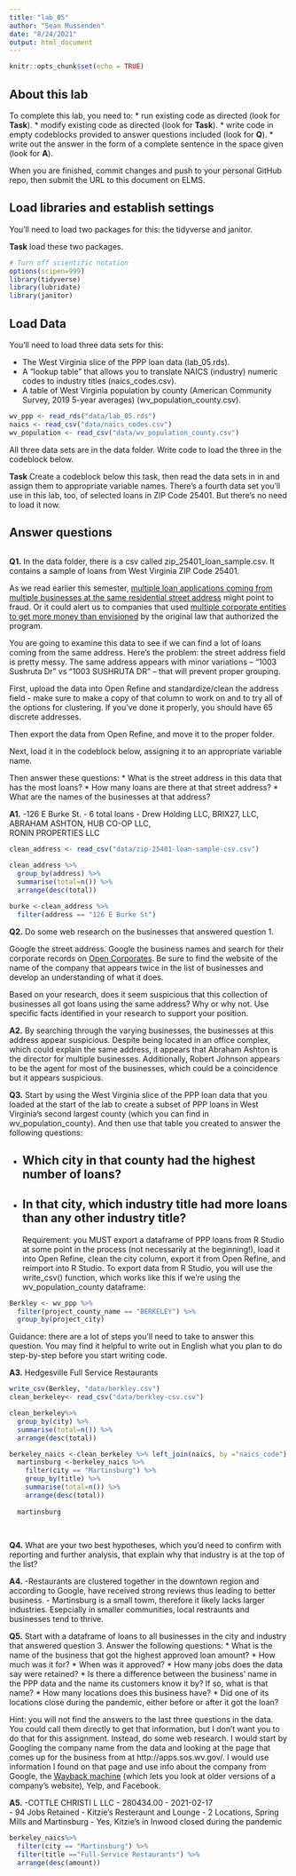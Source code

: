 ```yaml
---
title: "lab_05"
author: "Sean Mussenden"
date: "8/24/2021"
output: html_document
---
```


```r
knitr::opts_chunk$set(echo = TRUE)
```

## About this lab

To complete this lab, you need to:
* run existing code as directed (look for **Task**).
* modify existing code as directed (look for **Task**).
* write code in empty codeblocks provided to answer questions included (look for **Q**).
* write out the answer in the form of a complete sentence in the space given (look for **A**).

When you are finished, commit changes and push to your personal GitHub repo, then submit the URL to this document on ELMS.

## Load libraries and establish settings

You'll need to load two packages for this: the tidyverse and janitor.

**Task** load these two packages.

```r
# Turn off scientific notation
options(scipen=999)
library(tidyverse)
library(lubridate)
library(janitor)

```

## Load Data

You'll need to load three data sets for this:

* The West Virginia slice of the PPP loan data (lab_05.rds).
* A "lookup table" that allows you to translate NAICS (industry) numeric codes to industry titles (naics_codes.csv).
* A table of West Virginia population by county (American Community Survey, 2019 5-year averages) (wv_population_county.csv).

```r
wv_ppp <- read_rds("data/lab_05.rds")
naics <- read_csv("data/naics_codes.csv")
wv_population <- read_csv("data/wv_population_county.csv")


```


All three data sets are in the data folder.  Write code to load the three in the codeblock below.

**Task** Create a codeblock below this task, then read the data sets in in and assign them to appropriate variable names. There's a fourth data set you'll use in this lab, too, of selected loans in ZIP Code 25401. But there's no need to load it now.

## Answer questions

```r


```

**Q1.** In the data folder, there is a csv called zip_25401_loan_sample.csv.  It contains a sample of loans from West Virginia ZIP Code 25401.

As we read earlier this semester, [multiple loan applications coming from multiple businesses at the same residential street address](https://www.nytimes.com/2021/08/17/business/ppp-fraud-covid.html) might point to fraud. Or it could alert us to companies that used [multiple corporate entities to get more money than envisioned](https://www.propublica.org/article/different-names-same-address-how-big-businesses-got-government-loans-meant-for-small-businesses) by the original law that authorized the program.   

You are going to examine this data to see if we can find a lot of loans coming from the same address.  Here's the problem: the street address field is pretty messy.  The same address appears with minor variations --  "1003 Sushruta Dr" vs "1003 SUSHRUTA DR" -- that will prevent proper grouping.

First, upload the data into Open Refine and standardize/clean the address field - make sure to make a copy of that column to work on and to try all of the options for clustering. If you've done it properly, you should have 65 discrete addresses.

Then export the data from Open Refine, and move it to the proper folder.

Next, load it in the codeblock below, assigning it to an appropriate variable name.

Then answer these questions:
* What is the street address in this data that has the most loans?
* How many loans are there at that street address?
* What are the names of the businesses at that address?

**A1.**
-126 E Burke St.
- 6 total loans
- Drew Holding LLC, BRIX27, LLC, ABRAHAM ASHTON, HUB CO-OP LLC, 	
RONIN PROPERTIES LLC

```r
clean_address <- read_csv("data/zip-25401-loan-sample-csv.csv")

clean_address %>% 
  group_by(address) %>% 
  summarise(total=n()) %>% 
  arrange(desc(total))

burke <-clean_address %>% 
  filter(address == "126 E Burke St")
```

**Q2.** Do some web research on the businesses that answered question 1.  

Google the street address.  Google the business names and search for their corporate records on [Open Corporates](https://opencorporates.com/). Be sure to find the website of the name of the company that appears twice in the list of businesses and develop an understanding of what it does.

Based on your research, does it seem suspicious that this collection of businesses all got loans using the same address? Why or why not. Use specific facts identified in your research to support your position.

**A2.**
By searching through the varying businesses, the businesses at this address appear suspicious. Despite being located in an office complex, which could explain the same address, it appears that Abraham Ashton is the director for multiple businesses. Additionally, Robert Johnson appears to be the agent for most of the businesses, which could be a coincidence but it appears suspicious. 


**Q3.** Start by using the West Virginia slice of the PPP loan data that you loaded at the start of the lab to create a subset of PPP loans in West Virginia's second largest county (which you can find in wv_population_county). And then use that table you created to answer the following questions:

* Which city in that county had the highest number of loans?
  - 
* In that city, which industry title had more loans than any other industry title?
  - 
Requirement: you MUST export a dataframe of PPP loans from R Studio at some point in the process (not necessarily at the beginning!), load it into Open Refine, clean the city column, export it from Open Refine, and reimport into R Studio. To export data from R Studio, you will use the write_csv() function, which works like this if we're using the wv_population_county dataframe:

```r
Berkley <- wv_ppp %>% 
  filter(project_county_name == "BERKELEY") %>% 
  group_by(project_city)

```

Guidance: there are a lot of steps you'll need to take to answer this question. You may find it helpful to write out in English what you plan to do step-by-step before you start writing code.   

**A3.**
Hedgesville
Full Service Restaurants

```r
write_csv(Berkley, "data/berkley.csv")
clean_berkeley<- read_csv("data/berkley-csv.csv")

clean_berkeley%>% 
  group_by(city) %>% 
  summarise(total=n()) %>% 
  arrange(desc(total))

berkeley_naics <-clean_berkeley %>% left_join(naics, by ="naics_code")
  martinsburg <-berkeley_naics %>% 
    filter(city == "Martinsburg") %>% 
    group_by(title) %>% 
    summarise(total=n()) %>% 
    arrange(desc(total)) 
  
  martinsburg
 
    
```

**Q4.** What are your two best hypotheses, which you'd need to confirm with reporting and further analysis, that explain why that industry is at the top of the list?

**A4.**
-Restaurants are clustered together in the downtown region and according to Google, have received strong reviews thus leading to better business. 
- Martinsburg is a small towm, therefore it likely lacks larger industries. Esepcially in smaller communities, local restraunts and businesses tend to thrive. 

**Q5.** Start with a dataframe of loans to all businesses in the city and industry that answered question 3. Answer the following questions:
* What is the name of the business that got the highest approved loan amount?
* How much was it for?
* When was it approved?
* How many jobs does the data say were retained?
* Is there a difference between the business' name in the PPP data and the name its customers know it by? If so, what is that name?
* How many locations does this business have?
* Did one of its locations close during the pandemic, either before or after it got the loan?

Hint: you will not find the answers to the last three questions in the data.  You could call them directly to get that information, but I don't want you to do that for this assignment.  Instead, do some web research. I would start by Googling the company name from the data and looking at the page that comes up for the business from at http://apps.sos.wv.gov/. I would use information I found on that page and use info about the company from Google, the [Wayback machine](https://archive.org/web/) (which lets you look at older versions of a company's website), Yelp, and Facebook.

**A5.**
-COTTLE CHRISTI L LLC
- 280434.00	
- 2021-02-17	
- 94 Jobs Retained
- Kitzie's Resteraunt and Lounge
- 2 Locations, Spring Mills and Martinsburg
- Yes, Kitzie's in Inwood closed during the pandemic


```r
berkeley_naics%>% 
  filter(city == "Martinsburg") %>%
  filter(title =="Full-Service Restaurants") %>% 
  arrange(desc(amount))

```
